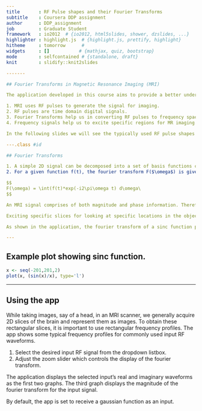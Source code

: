 ```yaml
---
title       : RF Pulse shapes and their Fourier Transforms
subtitle    : Coursera DDP assignment
author      : DDP_assignment
job         : Graduate Student
framework   : io2012  # {io2012, html5slides, shower, dzslides, ...}
highlighter : highlight.js  # {highlight.js, prettify, highlight}
hitheme     : tomorrow      # 
widgets     : []           # {mathjax, quiz, bootstrap}
mode        : selfcontained # {standalone, draft}
knit        : slidify::knit2slides

-------

## Fourier Transforms in Magnetic Resonance Imaging (MRI)

The application developed in this course aims to provide a better understanding of fourier transforms of radio frequency (RF) signals. The application displays the fourier transforms of commonly used RF signals in MRI

1. MRI uses RF pulses to generate the signal for imaging.
2. RF pulses are time domain digital signals.
3. Fourier Transforms help us in converting RF pulses to frequency space.
4. Frequency signals help us to excite specific regions for MR imaging.

In the following slides we will see the typically used RF pulse shapes and their fourier transforms to understand the slice excitation profiles used in MRI.

---.class #id  

## Fourier Transforms

1. A simple 2D signal can be decomposed into a set of basis functions comprising of sine and cosine functions. 
2. For a given function f(t), the fourier transform F($\omega$) is given by:

$$
F(\omega) = \int(f(t)*exp(-i2\pi\omega t) d\omega\
$$

An MRI signal comprises of both magnitude and phase information. Therefore the RF pulses used in MRI for exciting the proton spins also possess magnitude and phase which are manipulated to produce the desired excitation.

Exciting specific slices for looking at specific locations in the object being imaged is key to MR imaging. For instance, we can excite a band of frequencies in MRI by using a sinc function $$ sinc(x) = \frac{\sin(x)}{x} $$

As shown in the application, the fourier transform of a sinc function produces a rect function, which details the various frequencies that are selectively excited. 

---
```


## Example plot showing sinc function.

```r
x <- seq(-201,201,2)
plot(x, (sin(x)/x), type='l')
```

---
## Using the app

While taking images, say of a head, in an MRI scanner, we generally acquire 2D slices of the brain and represent them as images. To obtain these rectangular slices, it is important to use rectangular frequency profiles. The app shows some typical frequency profiles for commonly used input RF waveforms. 

1. Select the desired input RF signal from the dropdown listbox. 
2. Adjust the zoom slider which controls the display of the fourier transform.

The application displays the selected input's real and imaginary waveforms as the first two graphs. The third graph displays the magnitude of the fourier transform for the input signal. 

By default, the app is set to receive a gaussian function as an input.

